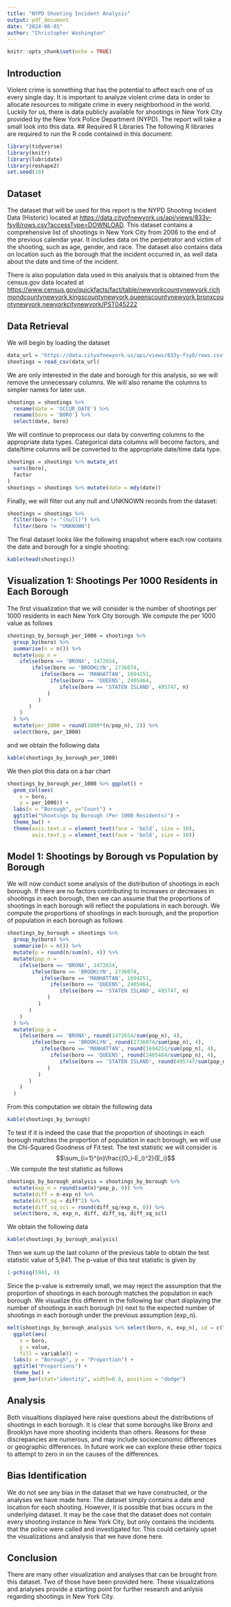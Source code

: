```yaml
---
title: "NYPD Shooting Incident Analysis"
output: pdf_document
date: "2024-06-01"
author: "Christopher Washington"
---
```


```r
knitr::opts_chunk$set(echo = TRUE)
```

## Introduction
Violent crime is something that has the potential to affect each one of us every single day. It is important to analyze violent crime data in order to allocate resources to mitigate crime in every neighborhood in the world. Luckily for us, there is data publicly available for shootings in New York City provided by the New York Police Department (NYPD). The report will take a small look into this data.
## Required R Libraries
The following R libraries are required to run the R code contained in this document: 
```r
library(tidyverse)
library(knitr)
library(lubridate)
library(reshape2)
set.seed(10)
```

## Dataset
The dataset that will be used for this report is the NYPD Shooting Incident Data (Historic) located at <https://data.cityofnewyork.us/api/views/833y-fsy8/rows.csv?accessType=DOWNLOAD>. This dataset contains a comprehensive list of shootings in New York City from 2006 to the end of the previous calendar year. It includes data on the perpetrator and victim of the shooting, such as age, gender, and race. The dataset also contains data on location such as the borough that the incident occurred in, as well data about the date and time of the incident.

There is also population data used in this analysis that is obtained from 
the census.gov data located at <https://www.census.gov/quickfacts/fact/table/newyorkcountynewyork,richmondcountynewyork,kingscountynewyork,queenscountynewyork,bronxcountynewyork,newyorkcitynewyork/PST045222>

## Data Retrieval
We will begin by loading the dataset
```r
data_url = "https://data.cityofnewyork.us/api/views/833y-fsy8/rows.csv?accessType=DOWNLOAD"
shootings = read_csv(data_url)
```
We are only interested in the date and borough for this analysis, so we will remove the unnecessary columns. We will also rename the columns to simpler names for later use.
```r
shootings = shootings %>% 
  rename(date = 'OCCUR_DATE') %>%
  rename(boro = 'BORO') %>%
  select(date, boro)
```
We will continue to preprocess our data by converting columns to the appropriate data types. Categorical data columns will become factors, and date/time columns will be converted to the appropriate date/time data type.
```r
shootings = shootings %>% mutate_at(
  vars(boro), 
  factor
)
shootings = shootings %>% mutate(date = mdy(date))
```
Finally, we will filter out any null and UNKNOWN records from the dataset:
```r
shootings = shootings %>% 
  filter(boro != "(null)") %>% 
  filter(boro != "UNKNOWN")
```
The final dataset looks like the following snapshot where each row contains the date and borough for a single shooting:
```r
kable(head(shootings))
```

## Visualization 1: Shootings Per 1000 Residents in Each Borough
The first visualization that we will consider is the number of shootings per 1000 residents in each New York City borough. We compute the per 1000 value as follows
```r
shootings_by_borough_per_1000 = shootings %>%
  group_by(boro) %>% 
  summarise(n = n()) %>% 
  mutate(pop_n =
    ifelse(boro == 'BRONX', 1472654, 
        ifelse(boro == 'BROOKLYN', 2736074, 
           ifelse(boro == 'MANHATTAN', 1694251, 
              ifelse(boro == 'QUEENS', 2405464, 
                 ifelse(boro == 'STATEN ISLAND', 495747, n)
             )
          )
       )
    )
  ) %>%
  mutate(per_1000 = round(1000*(n/pop_n), 2)) %>%
  select(boro, per_1000)
```
and we obtain the following data
```r
kable(shootings_by_borough_per_1000)
```
We then plot this data on a bar chart\newline
```r
shootings_by_borough_per_1000 %>% ggplot() +
  geom_col(aes(
    x = boro,
    y = per_1000)) +
  labs(x = "Borough", y="Count") +
  ggtitle("Shootings by Borough (Per 1000 Residents)") +
  theme_bw() +
  theme(axis.text.x = element_text(face = 'bold', size = 10),
        axis.text.y = element_text(face = 'bold', size = 10))
```

## Model 1: Shootings by Borough vs Population by Borough
We will now conduct some analysis of the distribution of shootings in each borough. If there are no factors contributing to increases or decreases in shootings in each borough, then we can assume that the proportions of shootings in each borough will reflect the populations in each borough. We compute the proportions of shootings in each borough, and the proportion of population in each borough as follows
```r
shootings_by_borough = shootings %>%
  group_by(boro) %>% 
  summarise(n = n()) %>% 
  mutate(p = round(n/sum(n), 4)) %>%
  mutate(pop_n =
    ifelse(boro == 'BRONX', 1472654, 
        ifelse(boro == 'BROOKLYN', 2736074, 
           ifelse(boro == 'MANHATTAN', 1694251, 
              ifelse(boro == 'QUEENS', 2405464, 
                 ifelse(boro == 'STATEN ISLAND', 495747, n)
             )
          )
       )
    )
  ) %>%
  mutate(pop_p =
    ifelse(boro == 'BRONX', round(1472654/sum(pop_n), 4), 
        ifelse(boro == 'BROOKLYN', round(2736074/sum(pop_n), 4), 
           ifelse(boro == 'MANHATTAN', round(1694251/sum(pop_n), 4), 
              ifelse(boro == 'QUEENS', round(2405464/sum(pop_n), 4), 
                 ifelse(boro == 'STATEN ISLAND', round(495747/sum(pop_n), 4), n)
             )
          )
       )
    )
  )
```
From this computation we obtain the following data
```r
kable(shootings_by_borough)
```
To test if it is indeed the case that the proportion of shootings in each borough matches the proportion of population in each borough, we will use the Chi-Squared Goodness of Fit test. The test statistic we will consider is $$\sum_{i=1}^{n}\frac{(O_i-E_i)^2}{E_i}$$. We compute the test statistic as follows
```r
shootings_by_borough_analysis = shootings_by_borough %>%
  mutate(exp_n = round(sum(n)*pop_p, 0)) %>%
  mutate(diff = n-exp_n) %>%
  mutate(diff_sq = diff^2) %>%
  mutate(diff_sq_scl = round(diff_sq/exp_n, 0)) %>%
  select(boro, n, exp_n, diff, diff_sq, diff_sq_scl)
```
We obtain the following data
```r
kable(shootings_by_borough_analysis)
```
Then we sum up the last column of the previous table to obtain the test statistic value of 5,941. The p-value of this test statistic is given by
```r
1-pchisq(5941, 4)
```
Since the p-value is extremely small, we may reject the assumption that the proportion of shootings in each borough matches the population in each borough. We visualize this different in the following bar chart displaying the number of shootings in each borough (n) next to the expected number of shootings in each borough under the previous assumption (exp_n).\newline
```r
melt(shootings_by_borough_analysis %>% select(boro, n, exp_n), id = c("boro")) %>%
  ggplot(aes(
    x = boro, 
    y = value, 
    fill = variable)) +
  labs(x = "Borough", y = "Proportion") + 
  ggtitle("Proportions") +
  theme_bw() +
  geom_bar(stat="identity", width=0.8, position = "dodge")  

```

## Analysis
Both visualtions displayed here raise questions about the distributions of shootings in each borough. It is clear that some boroughs like Bronx and Brooklyn have more shooting incidents than others. Reasons for these discrepancies are numerous, and may include socioeconomic differences or geographic differences. In future work we can explore these other topics to attempt to zero in on the causes of the differences.

## Bias Identification
We do not see any bias in the dataset that we have constructed, or the analyses we have made here. The dataset simply contains a date and location for each shooting. However, it is possible that bias occurs in the underlying dataset. It may be the case that the dataset does not contain every shooting instance in New York City, but only contains the incidents that the police were called and investigated for. This could certainly upset the visualizations and analysis that we have done here.

## Conclusion 
There are many other visualization and analyses that can be brought from this dataset. Two of those have been provided here. These visualizations and analyses provide a starting point for further research and anlysis regarding shootings in New York City.